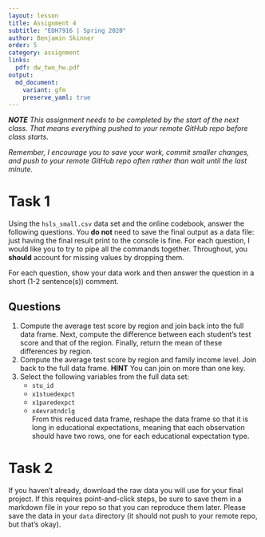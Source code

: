 ```yaml
---
layout: lesson
title: Assignment 4
subtitle: "EDH7916 | Spring 2020"
author: Benjamin Skinner
order: 5
category: assignment
links:
  pdf: dw_two_hw.pdf
output:
  md_document:
    variant: gfm
    preserve_yaml: true
---
```


_**NOTE** This assignment needs to be completed by the start of the
next class. That means everything pushed to your remote GitHub repo
before class starts._

_Remember, I encourage you to save your work, commit smaller changes,
and push to your remote GitHub repo often rather than wait until the
last minute._

# Task 1

Using the `hsls_small.csv` data set and the online codebook, answer
the following questions. You **do not** need to save the final output
as a data file: just having the final result print to the console is
fine. For each question, I would like you to try to pipe all the
commands together. Throughout, you **should** account for missing values by
dropping them.

For each question, show your data work and then answer the question in
a short (1-2 sentence(s)) comment. 

## Questions

1. Compute the average test score by region and join back into the
   full data frame. Next, compute the difference between each
   student's test score and that of the region. Finally, return the
   mean of these differences by region.
1. Compute the average test score by region and family income
   level. Join back to the full data frame. **HINT** You can join on
   more than one key.
1. Select the following variables from the full data set:
   - `stu_id`
   - `x1stuedexpct`
   - `x1paredexpct`
   - `x4evratndclg`  
   From this reduced data frame, reshape the data frame so that it is
   long in educational expectations, meaning that each observation
   should have two rows, one for each educational expectation type.

# Task 2

If you haven't already, download the raw data you will use for your
final project. If this requires point-and-click steps, be sure to save
them in a markdown file in your repo so that you can reproduce them
later. Please save the data in your `data` directory (it should not
push to your remote repo, but that's okay).


